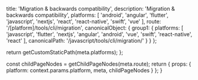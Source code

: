 
  title: 'Migration & backwards compatibility',
  description: 'Migration & backwards compatibility',
  platforms: [
    'android',
    'angular',
    'flutter',
    'javascript',
    'nextjs',
    'react',
    'react-native',
    'swift',
    'vue'
  ],
  route: '/[platform]/tools/cli/migration',
  canonicalObject: {
    group1: {
      platforms: [
        'javascript',
        'flutter',
        'nextjs',
        'angular',
        'android',
        'vue',
        'swift',
        'react-native',
        'react'
      ],
      canonicalPath: '/javascript/tools/cli/migration/'
    }
  }
};

  return getCustomStaticPath(meta.platforms);
};

  const childPageNodes = getChildPageNodes(meta.route);
  return {
    props: {
      platform: context.params.platform,
      meta,
      childPageNodes
    }
  };
}

<Overview childPageNodes={props.childPageNodes} />
